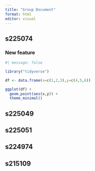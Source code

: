 ```yaml
---
title: "Group Document"
format: html
editor: visual
---
```


## s225074

### New feature

```r
#| message: false

library("tidyverse")

```

```r

df <- data.frame(x=c(1,2,3),y=c(4,5,6))

ggplot(df) +
  geom_point(aes(x,y)) +
  theme_minimal()
```

## s225049

## s225051

## s224974

## s215109
